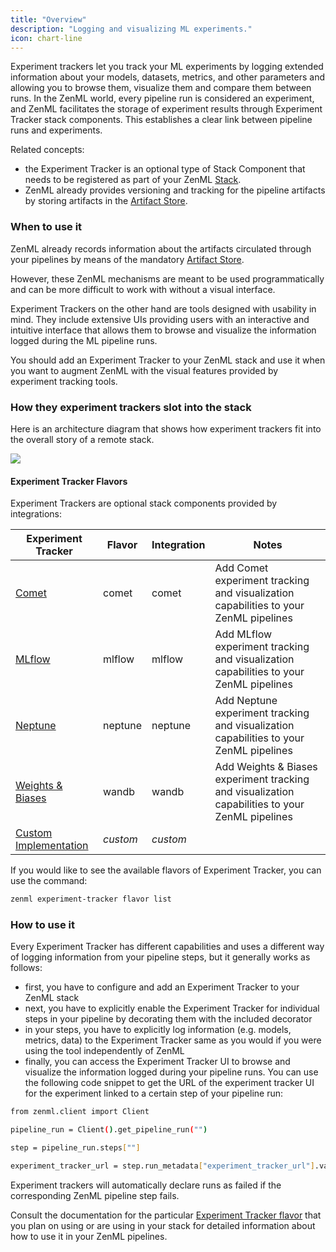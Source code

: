 ```yaml
---
title: "Overview"
description: "Logging and visualizing ML experiments."
icon: chart-line
---
```


Experiment trackers let you track your ML experiments by logging extended information about your models, datasets, metrics, and other parameters and allowing you to browse them, visualize them and compare them between runs. In the ZenML world, every pipeline run is considered an experiment, and ZenML facilitates the storage of experiment results through Experiment Tracker stack components. This establishes a clear link between pipeline runs and experiments.

Related concepts:

* the Experiment Tracker is an optional type of Stack Component that needs to be registered as part of your ZenML [Stack](/user-guide/guides/production-guide/understand-stacks).
* ZenML already provides versioning and tracking for the pipeline artifacts by storing artifacts in the [Artifact Store](/stack-components/artifact-stores).

### When to use it

ZenML already records information about the artifacts circulated through your pipelines by means of the mandatory [Artifact Store](/stack-components/artifact-stores).

However, these ZenML mechanisms are meant to be used programmatically and can be more difficult to work with without a visual interface.

Experiment Trackers on the other hand are tools designed with usability in mind. They include extensive UIs providing users with an interactive and intuitive interface that allows them to browse and visualize the information logged during the ML pipeline runs.

You should add an Experiment Tracker to your ZenML stack and use it when you want to augment ZenML with the visual features provided by experiment tracking tools.

### How they experiment trackers slot into the stack

Here is an architecture diagram that shows how experiment trackers fit into the overall story of a remote stack.

<Frame caption="Experiment Tracker">
  <img src="/_assets/stack-components/stack-components-21.avif"/>
</Frame>

#### Experiment Tracker Flavors

Experiment Trackers are optional stack components provided by integrations:

| Experiment Tracker                                                    | Flavor   | Integration | Notes                                                                                           |
| --------------------------------------------------------------------- | -------- | ----------- | ----------------------------------------------------------------------------------------------- |
| [Comet](/stack-components/experiment-trackers/comet)                  | comet    | comet       | Add Comet experiment tracking and visualization capabilities to your ZenML pipelines            |
| [MLflow](/stack-components/experiment-trackers/mlflow)                | mlflow   | mlflow      | Add MLflow experiment tracking and visualization capabilities to your ZenML pipelines           |
| [Neptune](/stack-components/experiment-trackers/neptune)              | neptune  | neptune     | Add Neptune experiment tracking and visualization capabilities to your ZenML pipelines          |
| [Weights & Biases](/stack-components/experiment-trackers/wandb)       | wandb    | wandb       | Add Weights & Biases experiment tracking and visualization capabilities to your ZenML pipelines |
| [Custom Implementation](/stack-components/experiment-trackers/custom) | _custom_ | _custom_    |                                                                                                 |

If you would like to see the available flavors of Experiment Tracker, you can use the command:

```bash
zenml experiment-tracker flavor list
```

### How to use it

Every Experiment Tracker has different capabilities and uses a different way of logging information from your pipeline steps, but it generally works as follows:

* first, you have to configure and add an Experiment Tracker to your ZenML stack
* next, you have to explicitly enable the Experiment Tracker for individual steps in your pipeline by decorating them with the included decorator
* in your steps, you have to explicitly log information (e.g. models, metrics, data) to the Experiment Tracker same as you would if you were using the tool independently of ZenML
* finally, you can access the Experiment Tracker UI to browse and visualize the information logged during your pipeline runs. You can use the following code snippet to get the URL of the experiment tracker UI for the experiment linked to a certain step of your pipeline run:

```bash
from zenml.client import Client

pipeline_run = Client().get_pipeline_run("")

step = pipeline_run.steps[""]

experiment_tracker_url = step.run_metadata["experiment_tracker_url"].value
```
<Info>
  Experiment trackers will automatically declare runs as failed if the corresponding ZenML pipeline step fails.
</Info>

Consult the documentation for the particular [Experiment Tracker flavor](/stack-components/experiment-trackers#experiment-tracker-flavors) that you plan on using or are using in your stack for detailed information about how to use it in your ZenML pipelines.
